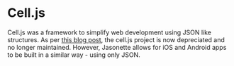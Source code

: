 # Cell.js

Cell.js was a framework to simplify web development using JSON like structures. As per [this blog post](https://jasonelle.com/blog/cell-js-is-deprecated/), the cell.js project is now depreciated and no longer maintained. However, Jasonette allows for iOS and Android apps to be built in a similar way - using only JSON.
